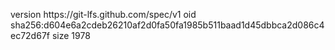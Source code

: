 version https://git-lfs.github.com/spec/v1
oid sha256:d604e6a2cdeb26210af2d0fa50fa1985b511baad1d45dbbca2d086c4ec72d67f
size 1978

